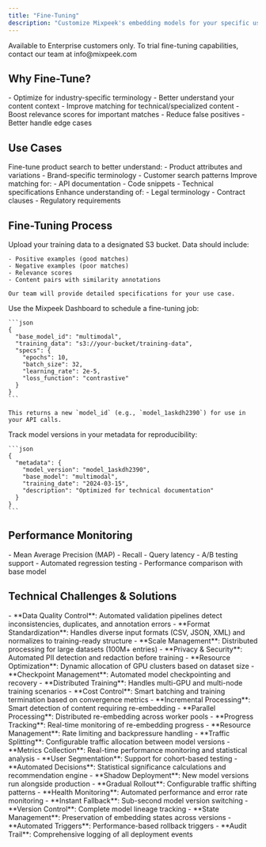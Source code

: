 ```yaml
---
title: "Fine-Tuning"
description: "Customize Mixpeek's embedding models for your specific use case"
---
```


<Warning>
  Available to Enterprise customers only. To trial fine-tuning capabilities, contact our team at info@mixpeek.com
</Warning>

## Why Fine-Tune?

<CardGroup cols={2}>
  <Card title="Domain Adaptation" icon="bullseye">
    - Optimize for industry-specific terminology
    - Better understand your content context
    - Improve matching for technical/specialized content
  </Card>
  
  <Card title="Search Quality" icon="arrow-up-right-dots">
    - Boost relevance scores for important matches
    - Reduce false positives
    - Better handle edge cases
  </Card>
</CardGroup>

## Use Cases

<AccordionGroup>
  <Accordion title="E-commerce">
    Fine-tune product search to better understand:
    - Product attributes and variations
    - Brand-specific terminology
    - Customer search patterns
  </Accordion>

  <Accordion title="Technical Documentation">
    Improve matching for:
    - API documentation
    - Code snippets
    - Technical specifications
  </Accordion>

  <Accordion title="Legal Documents">
    Enhance understanding of:
    - Legal terminology
    - Contract clauses
    - Regulatory requirements
  </Accordion>
</AccordionGroup>

## Fine-Tuning Process

<Steps>
  <Step title="Send Annotated Data">
    Upload your training data to a designated S3 bucket. Data should include:
    
    - Positive examples (good matches)
    - Negative examples (poor matches)
    - Relevance scores
    - Content pairs with similarity annotations

    Our team will provide detailed specifications for your use case.
  </Step>
  
  <Step title="Initiate Fine-Tuning">
    Use the Mixpeek Dashboard to schedule a fine-tuning job:

    ```json
    {
      "base_model_id": "multimodal",
      "training_data": "s3://your-bucket/training-data",
      "specs": {
        "epochs": 10,
        "batch_size": 32,
        "learning_rate": 2e-5,
        "loss_function": "contrastive"
      }
    }
    ```

    This returns a new `model_id` (e.g., `model_1askdh2390`) for use in your API calls.
  </Step>

  <Step title="Version Control">
    Track model versions in your metadata for reproducibility:

    ```json
    {
      "metadata": {
        "model_version": "model_1askdh2390",
        "base_model": "multimodal",
        "training_date": "2024-03-15",
        "description": "Optimized for technical documentation"
      }
    }
    ```
  </Step>
</Steps>

## Performance Monitoring

<CardGroup cols={2}>
  <Card title="Metrics" icon="chart-line">
    - Mean Average Precision (MAP)
    - Recall
    - Query latency
  </Card>
  
  <Card title="Validation" icon="check-double">
    - A/B testing support
    - Automated regression testing
    - Performance comparison with base model
  </Card>
</CardGroup>

## Technical Challenges & Solutions

<Tabs>
  <Tab title="Data Collection">
    - **Data Quality Control**: Automated validation pipelines detect inconsistencies, duplicates, and annotation errors
    - **Format Standardization**: Handles diverse input formats (CSV, JSON, XML) and normalizes to training-ready structure
    - **Scale Management**: Distributed processing for large datasets (100M+ entries)
    - **Privacy & Security**: Automated PII detection and redaction before training
  </Tab>

  <Tab title="Training">
    - **Resource Optimization**: Dynamic allocation of GPU clusters based on dataset size
    - **Checkpoint Management**: Automated model checkpointing and recovery
    - **Distributed Training**: Handles multi-GPU and multi-node training scenarios
    - **Cost Control**: Smart batching and training termination based on convergence metrics
  </Tab>

  <Tab title="Re-embedding">
    - **Incremental Processing**: Smart detection of content requiring re-embedding
    - **Parallel Processing**: Distributed re-embedding across worker pools
    - **Progress Tracking**: Real-time monitoring of re-embedding progress
    - **Resource Management**: Rate limiting and backpressure handling
  </Tab>

  <Tab title="A/B Testing">
    - **Traffic Splitting**: Configurable traffic allocation between model versions
    - **Metrics Collection**: Real-time performance monitoring and statistical analysis
    - **User Segmentation**: Support for cohort-based testing
    - **Automated Decisions**: Statistical significance calculations and recommendation engine
  </Tab>

  <Tab title="Zero-Downtime">
    - **Shadow Deployment**: New model versions run alongside production
    - **Gradual Rollout**: Configurable traffic shifting patterns
    - **Health Monitoring**: Automated performance and error rate monitoring
    - **Instant Fallback**: Sub-second model version switching
  </Tab>

  <Tab title="Rollback">
    - **Version Control**: Complete model lineage tracking
    - **State Management**: Preservation of embedding states across versions
    - **Automated Triggers**: Performance-based rollback triggers
    - **Audit Trail**: Comprehensive logging of all deployment events
  </Tab>
</Tabs>

